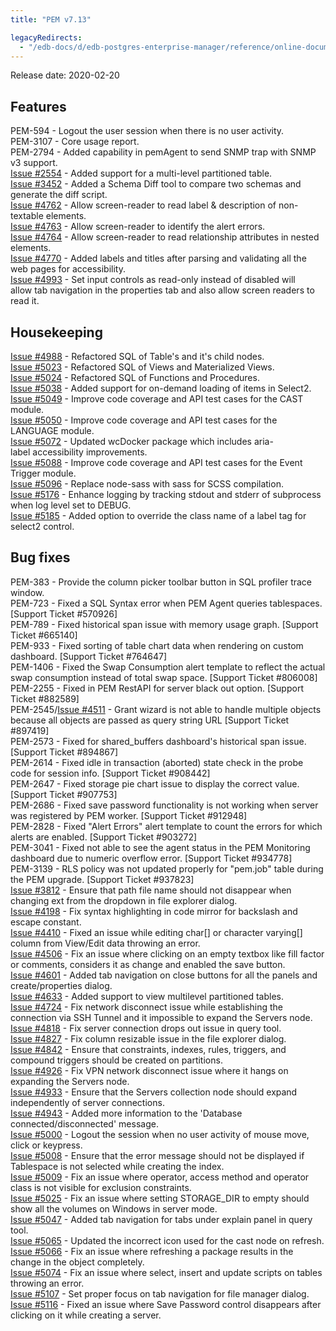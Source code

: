 ```yaml
---
title: "PEM v7.13"

legacyRedirects:
  - "/edb-docs/d/edb-postgres-enterprise-manager/reference/online-documentation/8.0/pem_release_notes_7_13.html"
---
```


Release date: 2020-02-20

## Features

PEM-594 - Logout the user session when there is no user activity.  
PEM-3107 - Core usage report.  
PEM-2794 - Added capability in pemAgent to send SNMP trap with SNMP v3 support.  
[Issue #2554](https://redmine.postgresql.org/issues/2554) - Added support for a multi-level partitioned table.  
[Issue #3452](https://redmine.postgresql.org/issues/3452) - Added a Schema Diff tool to compare two schemas and generate the diff script.  
[Issue #4762](https://redmine.postgresql.org/issues/4762) - Allow screen-reader to read label & description of non-textable elements.  
[Issue #4763](https://redmine.postgresql.org/issues/4763) - Allow screen-reader to identify the alert errors.  
[Issue #4764](https://redmine.postgresql.org/issues/4764) - Allow screen-reader to read relationship attributes in nested elements.  
[Issue #4770](https://redmine.postgresql.org/issues/4770) - Added labels and titles after parsing and validating all the web pages for accessibility.  
[Issue #4993](https://redmine.postgresql.org/issues/4993) - Set input controls as read-only instead of disabled will allow tab navigation in the properties tab and also allow screen readers to read it.

## Housekeeping

[Issue #4988](https://redmine.postgresql.org/issues/4988) - Refactored SQL of Table's and it's child nodes.  
[Issue #5023](https://redmine.postgresql.org/issues/5023) - Refactored SQL of Views and Materialized Views.  
[Issue #5024](https://redmine.postgresql.org/issues/5024) - Refactored SQL of Functions and Procedures.  
[Issue #5038](https://redmine.postgresql.org/issues/5038) - Added support for on-demand loading of items in Select2.  
[Issue #5049](https://redmine.postgresql.org/issues/5049) - Improve code coverage and API test cases for the CAST module.  
[Issue #5050](https://redmine.postgresql.org/issues/5050) - Improve code coverage and API test cases for the LANGUAGE module.  
[Issue #5072](https://redmine.postgresql.org/issues/5072) - Updated wcDocker package which includes aria-label accessibility improvements.  
[Issue #5088](https://redmine.postgresql.org/issues/5088) - Improve code coverage and API test cases for the Event Trigger module.  
[Issue #5096](https://redmine.postgresql.org/issues/5096) - Replace node-sass with sass for SCSS compilation.  
[Issue #5176](https://redmine.postgresql.org/issues/5176) - Enhance logging by tracking stdout and stderr of subprocess when log level set to DEBUG.  
[Issue #5185](https://redmine.postgresql.org/issues/5185) - Added option to override the class name of a label tag for select2 control.

## Bug fixes

PEM-383 - Provide the column picker toolbar button in SQL profiler trace window.  
PEM-723 - Fixed a SQL Syntax error when PEM Agent queries tablespaces. \[Support Ticket #570926]  
PEM-789 - Fixed historical span issue with memory usage graph. \[Support Ticket #665140]  
PEM-933 - Fixed sorting of table chart data when rendering on custom dashboard. \[Support Ticket #764647]  
PEM-1406 - Fixed the Swap Consumption alert template to reflect the actual swap consumption instead of total swap space. \[Support Ticket #806008]  
PEM-2255 - Fixed in PEM RestAPI for server black out option. \[Support Ticket #882589]  
PEM-2545/[Issue #4511](https://redmine.postgresql.org/issues/4511) - Grant wizard is not able to handle multiple objects because all objects are passed as query string URL \[Support Ticket #897419]  
PEM-2573 - Fixed for shared_buffers dashboard's historical span issue. \[Support Ticket #894867]  
PEM-2614 - Fixed idle in transaction (aborted) state check in the probe code for session info. \[Support Ticket #908442]  
PEM-2647 - Fixed storage pie chart issue to display the correct value. \[Support Ticket #907753]  
PEM-2686 - Fixed save password functionality is not working when server was registered by PEM worker. \[Support Ticket #912948]  
PEM-2828 - Fixed "Alert Errors" alert template to count the errors for which alerts are enabled. \[Support Ticket #903272]  
PEM-3041 - Fixed not able to see the agent status in the PEM Monitoring dashboard due to numeric overflow error. \[Support Ticket #934778]  
PEM-3139 - RLS policy was not updated properly for "pem.job" table during the PEM upgrade. \[Support Ticket #937823]  
[Issue #3812](https://redmine.postgresql.org/issues/3812) - Ensure that path file name should not disappear when changing ext from the dropdown in file explorer dialog.  
[Issue #4198](https://redmine.postgresql.org/issues/4198) - Fix syntax highlighting in code mirror for backslash and escape constant.  
[Issue #4410](https://redmine.postgresql.org/issues/4410) - Fixed an issue while editing char\[] or character varying\[] column from View/Edit data throwing an error.  
[Issue #4506](https://redmine.postgresql.org/issues/4506) - Fix an issue where clicking on an empty textbox like fill factor or comments, considers it as change and enabled the save button.  
[Issue #4601](https://redmine.postgresql.org/issues/4601) - Added tab navigation on close buttons for all the panels and create/properties dialog.  
[Issue #4633](https://redmine.postgresql.org/issues/4633) - Added support to view multilevel partitioned tables.  
[Issue #4724](https://redmine.postgresql.org/issues/4724) - Fix network disconnect issue while establishing the connection via SSH Tunnel and it impossible to expand the Servers node.  
[Issue #4818](https://redmine.postgresql.org/issues/4818) - Fix server connection drops out issue in query tool.  
[Issue #4827](https://redmine.postgresql.org/issues/4827) - Fix column resizable issue in the file explorer dialog.  
[Issue #4842](https://redmine.postgresql.org/issues/4842) - Ensure that constraints, indexes, rules, triggers, and compound triggers should be created on partitions.  
[Issue #4926](https://redmine.postgresql.org/issues/4926) - Fix VPN network disconnect issue where it hangs on expanding the Servers node.  
[Issue #4933](https://redmine.postgresql.org/issues/4933) - Ensure that the Servers collection node should expand independently of server connections.  
[Issue #4943](https://redmine.postgresql.org/issues/4943) - Added more information to the 'Database connected/disconnected' message.  
[Issue #5000](https://redmine.postgresql.org/issues/5000) - Logout the session when no user activity of mouse move, click or keypress.  
[Issue #5008](https://redmine.postgresql.org/issues/5008) - Ensure that the error message should not be displayed if Tablespace is not selected while creating the index.  
[Issue #5009](https://redmine.postgresql.org/issues/5009) - Fix an issue where operator, access method and operator class is not visible for exclusion constraints.  
[Issue #5025](https://redmine.postgresql.org/issues/5025) - Fix an issue where setting STORAGE_DIR to empty should show all the volumes on Windows in server mode.  
[Issue #5047](https://redmine.postgresql.org/issues/5047) - Added tab navigation for tabs under explain panel in query tool.  
[Issue #5065](https://redmine.postgresql.org/issues/5065) - Updated the incorrect icon used for the cast node on refresh.  
[Issue #5066](https://redmine.postgresql.org/issues/5066) - Fix an issue where refreshing a package results in the change in the object completely.  
[Issue #5074](https://redmine.postgresql.org/issues/5074) - Fix an issue where select, insert and update scripts on tables throwing an error.  
[Issue #5107](https://redmine.postgresql.org/issues/5107) - Set proper focus on tab navigation for file manager dialog.  
[Issue #5116](https://redmine.postgresql.org/issues/5116) - Fixed an issue where Save Password control disappears after clicking on it while creating a server.
